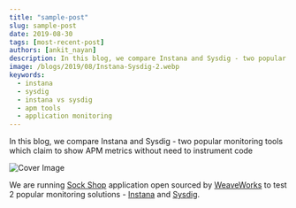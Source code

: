 ```yaml
---
title: "sample-post"
slug: sample-post
date: 2019-08-30
tags: [most-recent-post]
authors: [ankit_nayan]
description: In this blog, we compare Instana and Sysdig - two popular monitoring tools which claim to show APM metrics without need to instrument code
image: /blogs/2019/08/Instana-Sysdig-2.webp
keywords:
  - instana
  - sysdig
  - instana vs sysdig
  - apm tools
  - application monitoring
---
```


In this blog, we compare Instana and Sysdig - two popular monitoring tools which claim to show APM metrics without need to instrument code

![Cover Image](/blogs/2019/08/Instana-Sysdig-2.webp)

We are running [Sock Shop](https://github.com/microservices-demo/microservices-demo/) application open sourced by [WeaveWorks](https://www.weave.works/) to test 2 popular monitoring solutions - [Instana](https://www.instana.com/) and [Sysdig](https://sysdig.com/).

